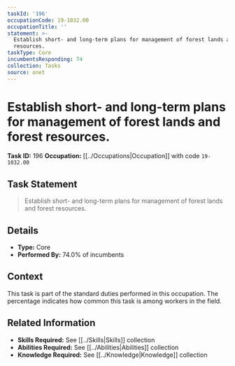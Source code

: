 ```yaml
---
taskId: '196'
occupationCode: 19-1032.00
occupationTitle: ''
statement: >-
  Establish short- and long-term plans for management of forest lands and forest
  resources.
taskType: Core
incumbentsResponding: 74
collection: Tasks
source: onet
---
```

# Establish short- and long-term plans for management of forest lands and forest resources.

**Task ID:** 196
**Occupation:** [[../Occupations|Occupation]] with code `19-1032.00`

## Task Statement

> Establish short- and long-term plans for management of forest lands and forest resources.

## Details

- **Type:** Core
- **Performed By:** 74.0% of incumbents

## Context

This task is part of the standard duties performed in this occupation. The percentage indicates how common this task is among workers in the field.

## Related Information

- **Skills Required:** See [[../Skills|Skills]] collection
- **Abilities Required:** See [[../Abilities|Abilities]] collection
- **Knowledge Required:** See [[../Knowledge|Knowledge]] collection
